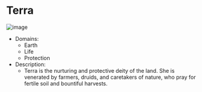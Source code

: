 # Terra
![image](/assets/gods/Terra.jpg)

- Domains:
    - Earth
    - Life
    - Protection
- Description:
    - Terra is the nurturing and protective deity of the land. She is venerated by farmers, druids, and caretakers of nature, who pray for fertile soil and bountiful harvests.
